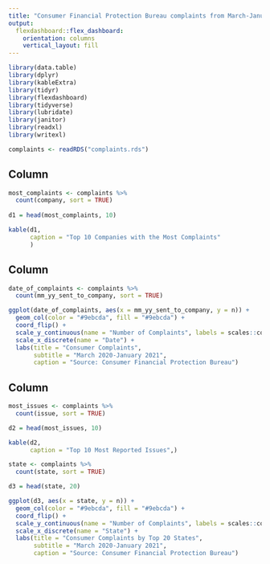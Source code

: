 ```yaml
---
title: "Consumer Financial Protection Bureau complaints from March-January 2021"
output: 
  flexdashboard::flex_dashboard:
    orientation: columns
    vertical_layout: fill
---
```


```r
library(data.table)
library(dplyr)
library(kableExtra)
library(tidyr)
library(flexdashboard)
library(tidyverse)
library(lubridate)
library(janitor)
library(readxl)
library(writexl)

complaints <- readRDS("complaints.rds")
```

Column {data-width=350}
-----------------------------------------------------------------------



```r
most_complaints <- complaints %>%
  count(company, sort = TRUE)
  
d1 = head(most_complaints, 10)

kable(d1,
      caption = "Top 10 Companies with the Most Complaints"
      )
```

Column {data-width=650}
-----------------------------------------------------------------------


```r

date_of_complaints <- complaints %>%
  count(mm_yy_sent_to_company, sort = TRUE)

ggplot(date_of_complaints, aes(x = mm_yy_sent_to_company, y = n)) + 
  geom_col(color = "#9ebcda", fill = "#9ebcda") +
  coord_flip() +
  scale_y_continuous(name = "Number of Complaints", labels = scales::comma) +
  scale_x_discrete(name = "Date") +
  labs(title = "Consumer Complaints", 
       subtitle = "March 2020-January 2021",
       caption = "Source: Consumer Financial Protection Bureau")
```

Column {data-width=650}
-----------------------------------------------------------------------
```r
most_issues <- complaints %>%
  count(issue, sort = TRUE)

d2 = head(most_issues, 10)

kable(d2,
      caption = "Top 10 Most Reported Issues",)
```


```r
state <- complaints %>%
  count(state, sort = TRUE)

d3 = head(state, 20)

ggplot(d3, aes(x = state, y = n)) + 
  geom_col(color = "#9ebcda", fill = "#9ebcda") +
  coord_flip() +
  scale_y_continuous(name = "Number of Complaints", labels = scales::comma) +
  scale_x_discrete(name = "State") +
  labs(title = "Consumer Complaints by Top 20 States", 
       subtitle = "March 2020-January 2021",
       caption = "Source: Consumer Financial Protection Bureau")
```

